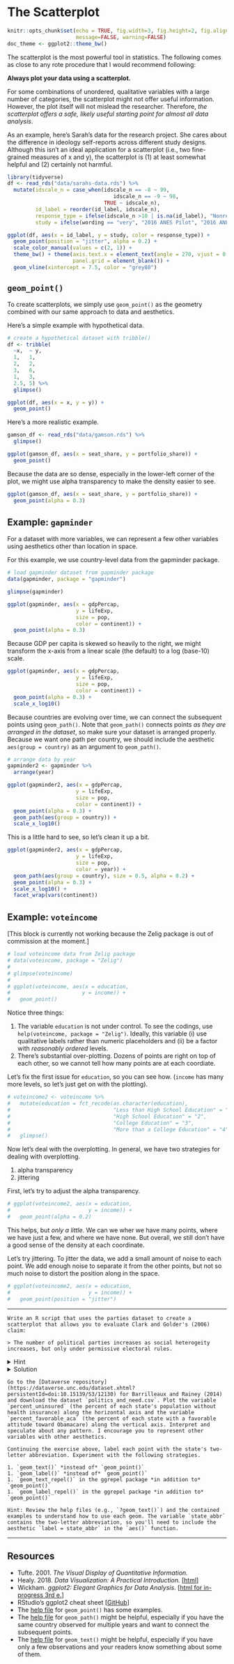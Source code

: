 # The Scatterplot

```r
knitr::opts_chunk$set(echo = TRUE, fig.width=3, fig.height=2, fig.align = "center",
                      message=FALSE, warning=FALSE)
doc_theme <- ggplot2::theme_bw()
```

The scatterplot is the most powerful tool in statistics. The following comes as close to any rote procedure that I would recommend following:

**Always plot your data using a scatterplot.**

For some combinations of unordered, qualitative variables with a large number of categories, the scatterplot might not offer useful information. However, the plot itself will not mislead the researcher. Therefore, *the scatterplot offers a safe, likely useful starting point for almost all data analysis*.

As an example, here's Sarah's data for the research project. She cares about the difference in ideology self-reports across different study designs. Although this isn't an ideal application for a scatterplot (i.e., two fine-grained measures of x and y), the scatterplot is (1) at least somewhat helpful and (2) certainly not harmful.

```r
library(tidyverse)
df <- read_rds("data/sarahs-data.rds") %>%
  mutate(idscale_n = case_when(idscale_n == -8 ~ 99, 
                                  idscale_n == -9 ~ 98, 
                               TRUE ~ idscale_n), 
         id_label = reorder(id_label, idscale_n), 
         response_type = ifelse(idscale_n >10 | is.na(id_label), "Nonresponse", "Response"), 
         study = ifelse(wording == "very", "2016 ANES Pilot", "2016 ANES Time Series"))

ggplot(df, aes(x = id_label, y = study, color = response_type)) + 
  geom_point(position = "jitter", alpha = 0.2) + 
  scale_color_manual(values = c(2, 1)) + 
  theme_bw() + theme(axis.text.x = element_text(angle = 270, vjust = 0.5, hjust = 0),
                     panel.grid = element_blank()) + 
  geom_vline(xintercept = 7.5, color = "grey80")
```

## `geom_point()`

To create scatterplots, we simply use `geom_point()` as the geometry combined with our same approach to data and aesthetics.

Here's a simple example with hypothetical data.

```r
# create a hypothetical dataset with tribble()
df <- tribble(
  ~x,  ~ y,
  1,   1,
  2,   2, 
  3,   6, 
  1,   3,
  2.5, 5) %>%
  glimpse()

ggplot(df, aes(x = x, y = y)) + 
  geom_point()
```

Here's a more realistic example.

```r
gamson_df <- read_rds("data/gamson.rds") %>%
  glimpse()

ggplot(gamson_df, aes(x = seat_share, y = portfolio_share)) + 
  geom_point()
```

Because the data are so dense, especially in the lower-left corner of the plot, we might use alpha transparency to make the density easier to see.

```r
ggplot(gamson_df, aes(x = seat_share, y = portfolio_share)) + 
  geom_point(alpha = 0.3)
```

## Example: `gapminder`

For a dataset with more variables, we can represent a few other variables using aesthetics other than location in space.

For this example, we use country-level data from the gapminder package.

```r
# load gapminder dataset from gapminder package
data(gapminder, package = "gapminder")

glimpse(gapminder)

ggplot(gapminder, aes(x = gdpPercap, 
                      y = lifeExp,
                      size = pop, 
                      color = continent)) + 
  geom_point(alpha = 0.3)
```

Because GDP per capita is skewed so heavily to the right, we might transform the x-axis from a linear scale (the default) to a log (base-10) scale.

```r
ggplot(gapminder, aes(x = gdpPercap, 
                      y = lifeExp,
                      size = pop, 
                      color = continent)) + 
  geom_point(alpha = 0.3) + 
  scale_x_log10()
```

Because countries are evolving over time, we can connect the subsequent points using `geom_path()`. Note that `geom_path()` connects points *as they are arranged in the dataset*, so make sure your dataset is arranged properly. Because we want one path per country, we should include the aesthetic `aes(group = country)` as an argument to `geom_path()`.

```r
# arrange data by year
gapminder2 <- gapminder %>%
  arrange(year)

ggplot(gapminder2, aes(x = gdpPercap, 
                      y = lifeExp,
                      size = pop, 
                      color = continent)) + 
  geom_point(alpha = 0.3) + 
  geom_path(aes(group = country)) + 
  scale_x_log10()
```

This is a little hard to see, so let's clean it up a bit.

```r
ggplot(gapminder2, aes(x = gdpPercap, 
                      y = lifeExp,
                      size = pop, 
                      color = year)) +
  geom_path(aes(group = country), size = 0.5, alpha = 0.2) + 
  geom_point(alpha = 0.3) + 
  scale_x_log10() + 
  facet_wrap(vars(continent))
```

## Example: `voteincome`

[This block is currently not working because the Zelig package is out of commission at the moment.]

```r
# load voteincome data from Zelig package
# data(voteincome, package = "Zelig")
# 
# glimpse(voteincome)
# 
# ggplot(voteincome, aes(x = education, 
#                       y = income)) + 
#   geom_point()
```

Notice three things:

1. The variable `education` is not under control. To see the codings, use `help(voteincome, package = "Zelig")`. Ideally, this variable (i) use qualitative labels rather than numeric placeholders and (ii) be a factor with *reasonably ordered* levels.
1. There's substantial over-plotting. Dozens of points are right on top of each other, so we cannot tell how many points are at each coordiate.

Let's fix the first issue for `education`, so you can see how. (`income` has many more levels, so let's just get on with the plotting).

```r
# voteincome2 <- voteincome %>%
#   mutate(education = fct_recode(as.character(education),
#                                 "Less than High School Education" = "1",
#                                 "High School Education" = "2",
#                                 "College Education" = "3",
#                                 "More than a College Education" = "4")) %>%
#   glimpse()
```

Now let's deal with the overplotting. In general, we have two strategies for dealing with overplotting.

1. alpha transparency
1. jittering

First, let's try to adjust the alpha transparency.

```r
# ggplot(voteincome2, aes(x = education, 
#                         y = income)) + 
#   geom_point(alpha = 0.2)
```

This helps, but *only a little*. We can we wher we have many points, where we have just a few, and where we have none. But overall, we still don't have a good sense of the density at each coordinate.

Let's try jittering. To jitter the data, we add a small amount of noise to each point. We add enough noise to separate it from the other points, but not so much noise to distort the position along in the space.

```r
# ggplot(voteincome2, aes(x = education, 
#                         y = income)) + 
#   geom_point(position = "jitter")
```


---

```exercise
Write an R script that uses the parties dataset to create a scatterplot that allows you to evaluate Clark and Golder's (2006) claim: 

> The number of political parties increases as social heterogeity increases, but only under permissive electoral rules.

```
<details><summary>Hint</summary>
Perhaps use the following aesthetics: `x = eneg` and `y = enep`. Create individual facets for each `electoral_system`.
</details>
<details><summary>Solution</summary>
```r
# load packages
library(tidyverse)

# load data
parties_df <- read_rds("data/parties.rds")

# make scatterplot
ggplot(parties_df, aes(x = eneg, y = enep)) + 
  geom_point() + 
  facet_wrap(vars(electoral_system))
```
</details>

```exercise
Go to the [Dataverse repository](https://dataverse.unc.edu/dataset.xhtml?persistentId=doi:10.15139/S3/12130) for Barrilleaux and Rainey (2014) and download the dataset `politics_and_need.csv`. Plot the variable `percent_uninsured` (the percent of each state's population without health insurance) along the horizontal axis and the variable `percent_favorable_aca` (the percent of each state with a favorable attitude toward Obamacare) along the vertical axis. Interpret and speculate about any pattern. I encourage you to represent other variables with other aesthetics.
```

```exercise
Continuing the exercise above, label each point with the state's two-letter abbreviation. Experiment with the following strategies.

1. `geom_text()` *instead of* `geom_point()`
1. `geom_label()` *instead of* `geom_point()`
1. `geom_text_repel()` in the ggrepel package *in addition to* `geom_point()`
1. `geom_label_repel()` in the ggrepel package *in addition to* `geom_point()`

Hint: Review the help files (e.g., `?geom_text()`) and the contained examples to understand how to use each geom. The variable `state_abbr` contains the two-letter abbreviation, so you'll need to include the aesthetic `label = state_abbr` in the `aes()` function.
```

--- 

## Resources

- Tufte. 2001. *The Visual Display of Quantitative Information.* 
- Healy. 2018. *Data Visualization: A Practical Introduction.* [[html](https://socviz.co)]
- Wickham. *ggplot2: Elegant Graphics for Data Analysis*. [[html for in-progress 3rd e.](https://ggplot2-book.org)]
- RStudio's ggplot2 cheat sheet [[GitHub](https://github.com/rstudio/cheatsheets/blob/master/data-visualization-2.1.pdf)]
- The [help file](https://ggplot2.tidyverse.org/reference/geom_point.html) for `geom_point()` has some examples.
- The [help file](https://ggplot2.tidyverse.org/reference/geom_path.html) for `geom_path()` might be helpful, especially if you have the same country observed for multiple years and want to connect the subsequent points.
- The [help file](https://ggplot2.tidyverse.org/reference/geom_text.html) for `geom_text()` might be helpful, especially if you have only a few observations and your readers know something about some of them.